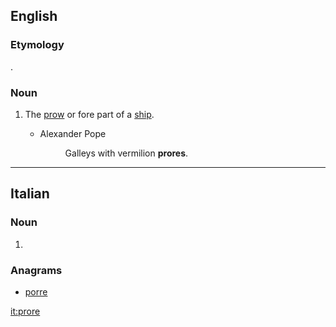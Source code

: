 ==English==

===Etymology===
{{etyl|la|en}} {{term|prora|lang=la||prow}}.

===Noun===
{{en-noun}}

# {{context|poetic|obsolete|lang=en}} The [[prow]] or fore part of a [[ship]].
#* Alexander Pope
#*: Galleys with vermilion '''prores'''.

----

==Italian==

===Noun===
{{head|it|plural|g=f}}

# {{plural of|prora|lang=it}}

===Anagrams===
* [[porre#Italian|porre]]
[[it:prore]]